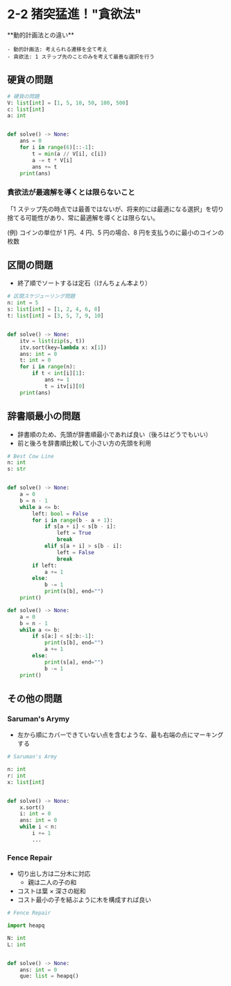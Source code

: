 
# 2-2 猪突猛進！"貪欲法"

<Callout>
    **動的計画法との違い**

    - 動的計画法: 考えられる遷移を全て考え
    - 貪欲法: 1 ステップ先のことのみを考えて最善な選択を行う

</Callout>

## 硬貨の問題

```python showLineNumbers
# 硬貨の問題
V: list[int] = [1, 5, 10, 50, 100, 500]
c: list[int]
a: int


def solve() -> None:
    ans = 0
    for i in range(6)[::-1]:
        t = min(a // V[i], c[i])
        a -= t * V[i]
        ans += t
    print(ans)

```

### 貪欲法が最適解を導くとは限らないこと

「1 ステップ先の時点では最善ではないが、将来的には最適になる選択」を切り捨てる可能性があり、常に最適解を導くとは限らない。

(例) コインの単位が 1 円、4 円、5 円の場合、8 円を支払うのに最小のコインの枚数

## 区間の問題

- 終了順でソートするは定石（けんちょん本より）

```python showLineNumbers
# 区間スケジューリング問題
n: int = 5
s: list[int] = [1, 2, 4, 6, 8]
t: list[int] = [3, 5, 7, 9, 10]


def solve() -> None:
    itv = list(zip(s, t))
    itv.sort(key=lambda x: x[1])
    ans: int = 0
    t: int = 0
    for i in range(n):
        if t < int[i][1]:
            ans += 1
            t = itv[i][0]
    print(ans)

```

## 辞書順最小の問題

- 辞書順のため、先頭が辞書順最小であれば良い（後ろはどうでもいい）
- 前と後ろを辞書順比較して小さい方の先頭を利用

```python showLineNumbers
# Best Cow Line
n: int
s: str


def solve() -> None:
    a = 0
    b = n - 1
    while a <= b:
        left: bool = False
        for i in range(b - a + 1):
            if s[a + i] < s[b - i]:
                left = True
                break
            elif s[a + i] > s[b - i]:
                left = False
                break
        if left:
            a += 1
        else:
            b -= 1
            print(s[b], end="")
    print()

```

```python showLineNumbers
def solve() -> None:
    a = 0
    b = n - 1
    while a <= b:
        if s[a:] < s[:b:-1]:
            print(s[b], end="")
            a += 1
        else:
            print(s[a], end="")
            b -= 1
    print()

```

## その他の問題

### Saruman's Arymy

- 左から順にカバーできていない点を含むような、最も右端の点にマーキングする

```python showLineNumbers
# Saruman's Army

n: int
r: int
x: list[int]


def solve() -> None:
    x.sort()
    i: int = 0
    ans: int = 0
    while i < n:
        i += 1
        ...

```

### Fence Repair

- 切り出し方は二分木に対応
  - 親は二人の子の和
- コストは葉 × 深さの総和
- コスト最小の子を結ぶように木を構成すれば良い

```python showLineNumbers
# Fence Repair

import heapq

N: int
L: int


def solve() -> None:
    ans: int = 0
    que: list = heapq()

```
